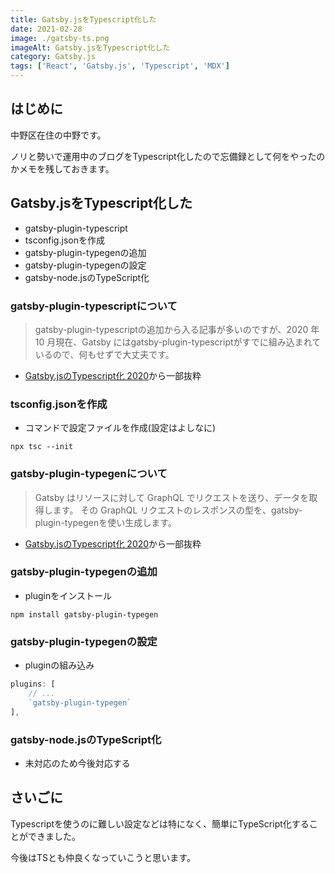 ```yaml
---
title: Gatsby.jsをTypescript化した
date: 2021-02-28
image: ./gatsby-ts.png
imageAlt: Gatsby.jsをTypescript化した
category: Gatsby.js
tags: ['React', 'Gatsby.js', 'Typescript', 'MDX']
---
```


## はじめに

中野区在住の中野です。

ノリと勢いで運用中のブログをTypescript化したので忘備録として何をやったのかメモを残しておきます。

## Gatsby.jsをTypescript化した
- gatsby-plugin-typescript
- tsconfig.jsonを作成
- gatsby-plugin-typegenの追加
- gatsby-plugin-typegenの設定
- gatsby-node.jsのTypeScript化

### gatsby-plugin-typescriptについて

>gatsby-plugin-typescriptの追加から入る記事が多いのですが、2020 年 10 月現在、Gatsby にはgatsby-plugin-typescriptがすでに組み込まれているので、何もせずで大丈夫です。

- [Gatsby.jsのTypescript化 2020](https://zenn.dev/ryo_kawamata/articles/gatsby-ts-2020)から一部抜粋

### tsconfig.jsonを作成

- コマンドで設定ファイルを作成(設定はよしなに)

```
npx tsc --init
```

### gatsby-plugin-typegenについて

>Gatsby はリソースに対して GraphQL でリクエストを送り、データを取得します。
その GraphQL リクエストのレスポンスの型を、gatsby-plugin-typegenを使い生成します。

- [Gatsby.jsのTypescript化 2020](https://zenn.dev/ryo_kawamata/articles/gatsby-ts-2020)から一部抜粋

### gatsby-plugin-typegenの追加

- pluginをインストール

```
npm install gatsby-plugin-typegen
```

### gatsby-plugin-typegenの設定

- pluginの組み込み

```gatsby-config.js
plugins: [
    // ...
    `gatsby-plugin-typegen`
],
```

### gatsby-node.jsのTypeScript化

- 未対応のため今後対応する

## さいごに

Typescriptを使うのに難しい設定などは特になく、簡単にTypeScript化することができました。

今後はTSとも仲良くなっていこうと思います。
